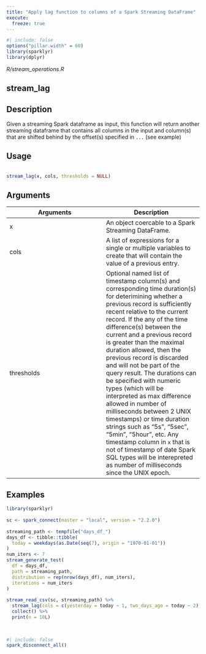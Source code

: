 ```yaml
---
title: "Apply lag function to columns of a Spark Streaming DataFrame"
execute:
  freeze: true
---
```


```r
#| include: false
options("pillar.width" = 60)
library(sparklyr) 
library(dplyr)
```

*R/stream_operations.R*

## stream_lag

## Description
 Given a streaming Spark dataframe as input, this function will return another streaming dataframe that contains all columns in the input and column(s) that are shifted behind by the offset(s) specified in `...` (see example) 


## Usage
```r
 
stream_lag(x, cols, thresholds = NULL) 
```

## Arguments
|Arguments|Description|
|---|---|
| x | An object coercable to a Spark Streaming DataFrame. |
| cols | A list of expressions for a single or multiple variables to create that will contain the value of a previous entry. |
| thresholds | Optional named list of timestamp column(s) and corresponding time duration(s) for deterimining whether a previous record is sufficiently recent relative to the current record. If the any of the time difference(s) between the current and a previous record is greater than the maximal duration allowed, then the previous record is discarded and will not be part of the query result. The durations can be specified with numeric types (which will be interpreted as max difference allowed in number of milliseconds between 2 UNIX timestamps) or time duration strings such as "5s", "5sec", "5min", "5hour", etc. Any timestamp column in `x` that is not of timestamp of date Spark SQL types will be interepreted as number of milliseconds since the UNIX epoch. |





## Examples
```r
 
 
library(sparklyr) 
 
sc <- spark_connect(master = "local", version = "2.2.0") 
 
streaming_path <- tempfile("days_df_") 
days_df <- tibble::tibble( 
  today = weekdays(as.Date(seq(7), origin = "1970-01-01")) 
) 
num_iters <- 7 
stream_generate_test( 
  df = days_df, 
  path = streaming_path, 
  distribution = rep(nrow(days_df), num_iters), 
  iterations = num_iters 
) 
 
stream_read_csv(sc, streaming_path) %>% 
  stream_lag(cols = c(yesterday = today ~ 1, two_days_ago = today ~ 2)) %>% 
  collect() %>% 
  print(n = 10L) 
 
 
```



```r
#| include: false
spark_disconnect_all()
```
